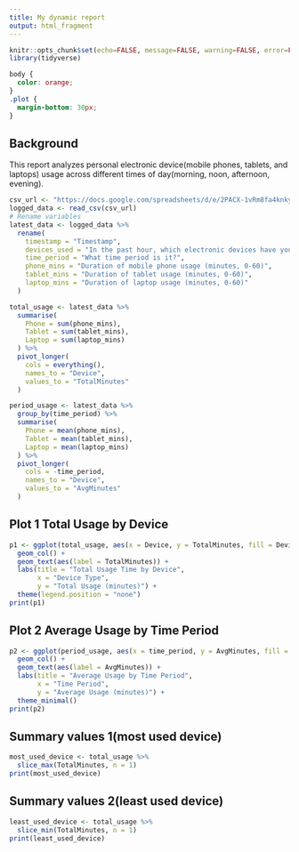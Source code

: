 ---
title: My dynamic report
output: html_fragment
---

```{r setup, include=FALSE}
knitr::opts_chunk$set(echo=FALSE, message=FALSE, warning=FALSE, error=FALSE)
library(tidyverse)
```

```{css}
body {
  color: orange;
}
.plot {
  margin-bottom: 30px;
}
```

## Background

This report analyzes personal electronic device(mobile phones, tablets, and laptops) usage across different times of day(morning, noon, afternoon, evening). 

```{r}
csv_url <- "https://docs.google.com/spreadsheets/d/e/2PACX-1vRm8fa4knky4CAfx6Yl5qJsZeSRsE9fChxJsmtqNtAOrUEbKiTrnQKhJz3C8_3oD_v-mdJBVulajxGP/pub?output=csv"
logged_data <- read_csv(csv_url)
# Rename variables
latest_data <- logged_data %>%
  rename(
    timestamp = "Timestamp",
    devices_used = "In the past hour, which electronic devices have you used?",
    time_period = "What time period is it?",
    phone_mins = "Duration of mobile phone usage (minutes, 0-60)",
    tablet_mins = "Duration of tablet usage (minutes, 0-60)", 
    laptop_mins = "Duration of laptop usage (minutes, 0-60)"
  )

```

```{r}
total_usage <- latest_data %>%
  summarise(
    Phone = sum(phone_mins),
    Tablet = sum(tablet_mins),
    Laptop = sum(laptop_mins)
  ) %>%
  pivot_longer(
    cols = everything(),
    names_to = "Device",
    values_to = "TotalMinutes"
  )

period_usage <- latest_data %>%
  group_by(time_period) %>%
  summarise(
    Phone = mean(phone_mins),
    Tablet = mean(tablet_mins),
    Laptop = mean(laptop_mins)
  ) %>%
  pivot_longer(
    cols = -time_period,
    names_to = "Device",
    values_to = "AvgMinutes"
  )
```

## Plot 1 Total Usage by Device

```{r}
p1 <- ggplot(total_usage, aes(x = Device, y = TotalMinutes, fill = Device)) +
  geom_col() +
  geom_text(aes(label = TotalMinutes)) +
  labs(title = "Total Usage Time by Device",
       x = "Device Type",
       y = "Total Usage (minutes)") +
  theme(legend.position = "none")
print(p1)
```

## Plot 2 Average Usage by Time Period

```{r}
p2 <- ggplot(period_usage, aes(x = time_period, y = AvgMinutes, fill = Device)) +
  geom_col() +
  geom_text(aes(label = AvgMinutes)) +
  labs(title = "Average Usage by Time Period",
       x = "Time Period",
       y = "Average Usage (minutes)") +
  theme_minimal()
print(p2)
```

## Summary values 1(most used device)

```{r}
most_used_device <- total_usage %>%
  slice_max(TotalMinutes, n = 1)
print(most_used_device)
```

## Summary values 2(least used device)

```{r}
least_used_device <- total_usage %>%
  slice_min(TotalMinutes, n = 1)
print(least_used_device)

```
